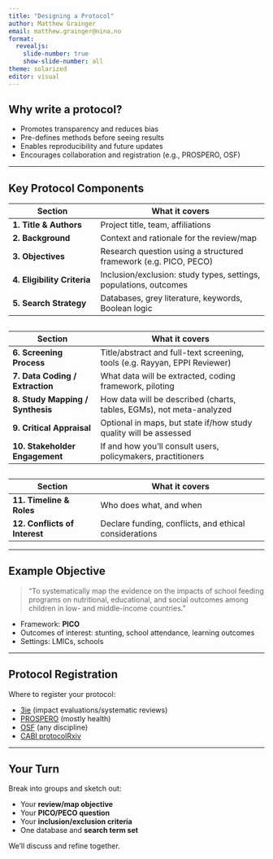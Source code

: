 ```yaml
---
title: "Designing a Protocol"
author: Matthew Grainger
email: matthew.grainger@nina.no
format:
  revealjs:
    slide-number: true
    show-slide-number: all
theme: solarized
editor: visual
---
```


## Why write a protocol?

-   Promotes transparency and reduces bias
-   Pre-defines methods before seeing results
-   Enables reproducibility and future updates
-   Encourages collaboration and registration (e.g., PROSPERO, OSF)

------------------------------------------------------------------------

## Key Protocol Components

| Section | What it covers |
|-------------------------|------------------------------------------------|
| **1. Title & Authors** | Project title, team, affiliations |
| **2. Background** | Context and rationale for the review/map |
| **3. Objectives** | Research question using a structured framework (e.g. PICO, PECO) |
| **4. Eligibility Criteria** | Inclusion/exclusion: study types, settings, populations, outcomes |
| **5. Search Strategy** | Databases, grey literature, keywords, Boolean logic |

## 
| Section | What it covers |
|-------------------------|------------------------------------------------|
| **6. Screening Process** | Title/abstract and full-text screening, tools (e.g. Rayyan, EPPI Reviewer) |
| **7. Data Coding / Extraction** | What data will be extracted, coding framework, piloting |
| **8. Study Mapping / Synthesis** | How data will be described (charts, tables, EGMs), not meta-analyzed |
| **9. Critical Appraisal** | Optional in maps, but state if/how study quality will be assessed |
| **10. Stakeholder Engagement** | If and how you’ll consult users, policymakers, practitioners |

## 
| Section | What it covers |
|-------------------------|------------------------------------------------|
| **11. Timeline & Roles** | Who does what, and when |
| **12. Conflicts of Interest** | Declare funding, conflicts, and ethical considerations |

------------------------------------------------------------------------

## Example Objective

> “To systematically map the evidence on the impacts of school feeding programs on nutritional, educational, and social outcomes among children in low- and middle-income countries.”

-   Framework: **PICO**
-   Outcomes of interest: stunting, school attendance, learning outcomes
-   Settings: LMICs, schools

------------------------------------------------------------------------

## Protocol Registration

Where to register your protocol:

-   [3ie](https://www.3ieimpact.org/evidence-hub/protocol-library) (impact evaluations/systematic reviews)
-   [PROSPERO](https://www.crd.york.ac.uk/prospero/) (mostly health)
-   [OSF](https://osf.io/) (any discipline)
-   [CABI protocolRxiv](https://www.cabidigitallibrary.org/product/ep)

------------------------------------------------------------------------

## Your Turn

Break into groups and sketch out:

-   Your **review/map objective**
-   Your **PICO/PECO question**
-   Your **inclusion/exclusion criteria**
-   One database and **search term set**

We'll discuss and refine together.
